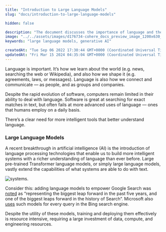 ```yaml
---
title: "Introduction to Large Language Models"
slug: "docs/introduction-to-large-language-models"

hidden: false

description: "The document discusses the importance of language and the limitations of current software in understanding it. It highlights the recent breakthrough in artificial intelligence with large language models that greatly enhance text understanding and generation in software systems, but also notes the resource-intensive process of training and deploying these models."
image: "../../assets/images/d176734-cohere_docs_preview_image_1200x630_copy.jpg"  
keywords: "large language models, generative AI"

createdAt: "Tue Sep 06 2022 17:30:44 GMT+0000 (Coordinated Universal Time)"
updatedAt: "Fri Mar 15 2024 04:35:04 GMT+0000 (Coordinated Universal Time)"
---
```

Language is important. It’s how we learn about the world (e.g. news, searching the web or Wikipedia), and also how we shape it (e.g. agreements, laws, or messages). Language is also how we connect and communicate — as people, and as groups and companies.

Despite the rapid evolution of software, computers remain limited in their ability to deal with language. Software is great at searching for exact matches in text, but often fails at more advanced uses of language — ones that humans employ on a daily basis.

There’s a clear need for more intelligent tools that better understand language.

### Large Language Models

A recent breakthrough in artificial intelligence (AI) is the introduction of language processing technologies that enable us to build more intelligent systems with a richer understanding of language than ever before. Large pre-trained Transformer language models, or simply large language models, vastly extend the capabilities of what systems are able to do with text.

<img src='../../assets/images/edb518d-IntroToLLM_Visual_1.png' alt='systems.' />


Consider this: adding language models to empower Google Search was <a href="https://blog.google/products/search/search-language-understanding-bert/" target="_blank">noted</a> as “representing the biggest leap forward in the past five years, and one of the biggest leaps forward in the history of Search“. Microsoft also <a href="https://azure.microsoft.com/en-us/blog/bing-delivers-its-largest-improvement-in-search-experience-using-azure-gpus/" target="_blank">uses</a> such models for every query in the Bing search engine.

Despite the utility of these models, training and deploying them effectively is resource intensive, requiring a large investment of data, compute, and engineering resources.
